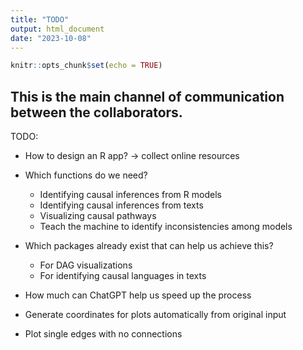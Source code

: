 ```yaml
---
title: "TODO"
output: html_document
date: "2023-10-08"
---
```


```r
knitr::opts_chunk$set(echo = TRUE)
```

## This is the main channel of communication between the collaborators.

TODO:

- How to design an R app? -> collect online resources
- Which functions do we need?
    + Identifying causal inferences from R models
    + Identifying causal inferences from texts
    + Visualizing causal pathways 
    + Teach the machine to identify inconsistencies among models
- Which packages already exist that can help us achieve this?
    + For DAG visualizations
    + For identifying causal languages in texts
- How much can ChatGPT help us speed up the process

- Generate coordinates for plots automatically from original input
- Plot single edges with no connections
